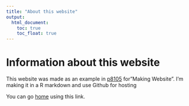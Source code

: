 ```yaml
---
title: "About this website"
output: 
  html_document:
    toc: true
    toc_float: true
---
```


# Information about this website

This website was made as an example in [p8105](https://p8105.com) for"Making Website". I'm making it in a R markdown and use Github for hosting

You can go [home](index.html) using this link.




